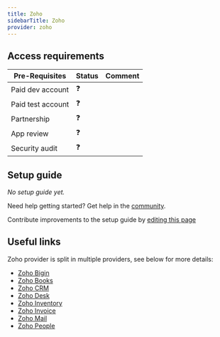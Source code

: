 ```yaml
---
title: Zoho
sidebarTitle: Zoho
provider: zoho
---
```



<Overview />
<PreBuiltTooling />
<PreBuiltUseCases />

## Access requirements
| Pre-Requisites | Status | Comment|
| - | - | - |
| Paid dev account | ❓ |  |
| Paid test account | ❓ |  |
| Partnership | ❓ | |
| App review | ❓ |  |
| Security audit | ❓ | |



## Setup guide

_No setup guide yet._

<Tip>Need help getting started? Get help in the [community](https://nango.dev/slack).</Tip>

<Note>Contribute improvements to the setup guide by [editing this page](https://github.com/nangohq/nango/tree/master/docs-v2/integrations/all/zoho.mdx)</Note>


## Useful links

Zoho provider is split in multiple providers, see below for more details:

- [Zoho Bigin](./zoho-bigin.mdx)
- [Zoho Books](./zoho-books.mdx)
- [Zoho CRM](./zoho-crm.mdx)
- [Zoho Desk](./zoho-desk.mdx)
- [Zoho Inventory](./zoho-inventory.mdx)
- [Zoho Invoice](./zoho-invoice.mdx)
- [Zoho Mail](./zoho-mail.mdx)
- [Zoho People](./zoho-people.mdx)
